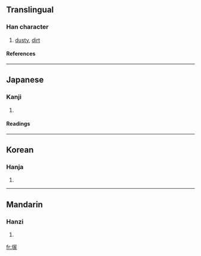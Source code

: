 {{see|塳}}

==Translingual==
===Han character===
{{Han char|rn=32|rad=土|as=10|sn=13|four=|canj=土月一人 (GBMO), X土月一人 (XGBMO)}}
# [[dusty]], [[dirt]]
====References====
{{Han ref|kx=0236.050|dkj=05344|hdz=10476.020|uh=585C|ud=22620}}
----
==Japanese==
===Kanji===
{{ja-kanji|grade=|rs=土10}}
# {{defn|Japanese}} 
====Readings====
{{ja-readings|on=[[ほう]] (hō)|kun=[[ほこりがとぶ]] (hokorigatobu)}}
----
==Korean==
===Hanja===
{{ko-hanja|hangeul=봉|rv=bong|mr=pong}}
# {{defn|Korean}}
----
==Mandarin==
===Hanzi===
{{cmn-hanzi|pin=[[péng]] (peng2)|wg=p'eng<sup>2</sup>}}
# {{defn|Mandarin}}

[[fr:塜]]